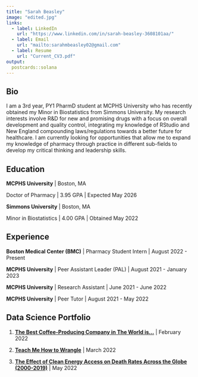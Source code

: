 ---
title: "Sarah Beasley"
image: "edited.jpg"
links:
  - label: LinkedIn
    url: "https://www.linkedin.com/in/sarah-beasley-3608101aa/"
  - label: Email
    url: "mailto:sarahmbeasley02@gmail.com"
  - label: Resume
    url: "Current_CV3.pdf"  
output:
  postcards::solana
---

## Bio

I am a 3rd year, PY1 PharmD student at MCPHS University who has recently obtained my Minor in Biostatistics from Simmons University. My research interests involve R&D for new and promising drugs with a focus on overall development and quality control, integrating my knowledge of RStudio and New England compounding laws/regulations towards a better future for healthcare. I am currently looking for opportunities that allow me to expand my knowledge of pharmacy through practice in different sub-fields to develop my critical thinking and leadership skills.

## Education

**MCPHS University** | Boston, MA

Doctor of Pharmacy | 3.95 GPA | Expected May 2026

**Simmons University** | Boston, MA

Minor in Biostatistics | 4.00 GPA | Obtained May 2022

## Experience

**Boston Medical Center (BMC)** | Pharmacy Student Intern | August 2022 - Present

**MCPHS University** | Peer Assistant Leader (PAL) | August 2021 - January 2023

**MCPHS University** | Research Assistant | June 2021 - June 2022

**MCPHS University** | Peer Tutor | August 2021 - May 2022

## Data Science Portfolio

1.  [**The Best Coffee-Producing Company in The World is...**](Project1.html) | February 2022

2.  [**Teach Me How to Wrangle**](https://sarahbeasley02.shinyapps.io/Project-2-Learnr/) | March 2022

3.  [**The Effect of Clean Energy Access on Death Rates Across the Globe (2000-2019)**](Project4.html) | May 2022

